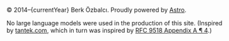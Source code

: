 
&copy;&nbsp;2014–{currentYear} Berk Özbalcı. Proudly powered by [Astro][0].

<LastPlayed />

No large language models were used in the production of this site.
(Inspired by [tantek.com][1], which in turn was inspired by [RFC 9518 Appendix A ¶&nbsp;4][2].)

[0]: https://astro.build
[1]: https://tantek.com
[2]: https://www.rfc-editor.org/rfc/rfc9518.html#appendix-A-4